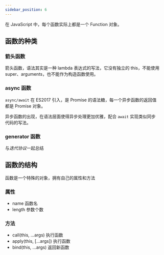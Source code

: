 ```yaml
---
sidebar_position: 6
---
```


在 JavaScript 中，每个函数实际上都是一个 Function 对象。

## 函数的种类

### 箭头函数

箭头函数，语法其实是一种 lambda 表达式的写法，它没有独立的 this，不能使用 super、arguments，也不能作为构造函数使用。

### async 函数

`async/await` 在 ES2017 引入，是 Promise 的语法糖，每一个异步函数的返回值都是 Promise 对象。

异步函数的出现，在语法层面使得异步处理更加优雅，配合 `await` 实现类似同步代码的写法。

### generator 函数

与*迭代协议*一起总结

## 函数的结构

函数是一个特殊的对象，拥有自己的属性和方法

### 属性

- name 函数名
- length 参数个数

### 方法

- call(this, ...args) 执行函数
- apply(this, [...args]) 执行函数
- bind(this, ...args) 返回新函数
